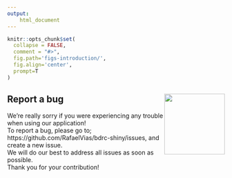 ```yaml
---
output: 
    html_document
---
```


```r
knitr::opts_chunk$set(
  collapse = FALSE,
  comment = "#>",
  fig.path='figs-introduction/',
  fig.align='center',
  prompt=T
)
```


## Report a bug  <img src="www/bugs_icon.png" align="right" alt="" width="140" />

We're really sorry if you were experiencing any trouble when using our application! <br />
To report a bug, please go to; https://github.com/RafaelVias/bdrc-shiny/issues, and create a new issue. <br />
We will do our best to address all issues as soon as possible. <br />
Thank you for your contribution!






